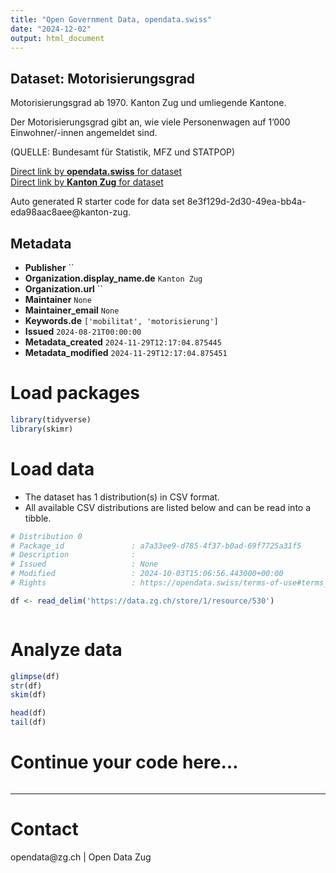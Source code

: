 ```yaml
---
title: "Open Government Data, opendata.swiss"
date: "2024-12-02"
output: html_document
---
```


## Dataset: Motorisierungsgrad

Motorisierungsgrad  ab 1970. Kanton Zug und umliegende Kantone.

Der Motorisierungsgrad gibt an, wie viele Personenwagen auf 1'000 Einwohner/-innen angemeldet sind.

(QUELLE: Bundesamt für Statistik, MFZ und STATPOP)

[Direct link by **opendata.swiss** for dataset](https://opendata.swiss/de/dataset/motorisierungsgrad)<br>
[Direct link by **Kanton Zug** for dataset](https://www.zg.ch/behoerden/gesundheitsdirektion/statistikfachstelle/themen/11-mobilitaet-und-verkehr/fahrzeuge)

Auto generated R starter code for data set 8e3f129d-2d30-49ea-bb4a-eda98aac8aee@kanton-zug.

## Metadata

- **Publisher** ``
- **Organization.display_name.de** `Kanton Zug`
- **Organization.url** ``
- **Maintainer** `None`
- **Maintainer_email** `None`
- **Keywords.de** `['mobilitat', 'motorisierung']`
- **Issued** `2024-08-21T00:00:00`
- **Metadata_created** `2024-11-29T12:17:04.875445`
- **Metadata_modified** `2024-11-29T12:17:04.875451`


# Load packages

```r

library(tidyverse)
library(skimr)

```

# Load data

-   The dataset has 1 distribution(s) in CSV format.
-   All available CSV distributions are listed below and can be read into a tibble.

```r

# Distribution 0
# Package_id               : a7a33ee9-d785-4f37-b0ad-69f7725a31f5
# Description              : 
# Issued                   : None
# Modified                 : 2024-10-03T15:06:56.443000+00:00
# Rights                   : https://opendata.swiss/terms-of-use#terms_open

df <- read_delim('https://data.zg.ch/store/1/resource/530')



```

# Analyze data

```r

glimpse(df)
str(df)
skim(df)

head(df)
tail(df)

```

# Continue your code here...

```r

```

------------------------------------------------------------------------

# Contact

opendata@zg.ch | Open Data Zug
